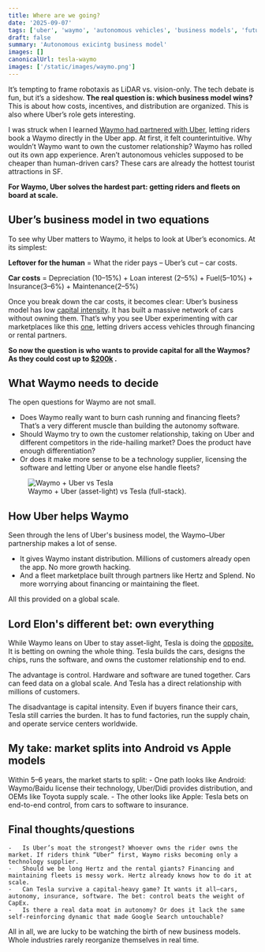 ```yaml
---
title: Where are we going?
date: '2025-09-07'
tags: ['uber', 'waymo', 'autonomous vehicles', 'business models', 'future of mobility']
draft: false
summary: 'Autonomous exicintg business model'
images: []
canonicalUrl: tesla-waymo
images: ['/static/images/waymo.png']
---
```


It’s tempting to frame robotaxis as LiDAR vs. vision-only. The tech debate is fun, but it’s a sideshow. **The real question is: which business model wins?** This is about how costs, incentives, and distribution are organized. This is also where Uber’s role gets interesting.

I was struck when I learned [Waymo had partnered with Uber](https://waymo.com/blog/2024/09/waymo-and-uber-expand-partnership), letting riders book a Waymo directly in the Uber app. At first, it felt counterintuitive. Why wouldn’t Waymo want to own the customer relationship? Waymo has rolled out its own app experience. Aren’t autonomous vehicles supposed to be cheaper than human-driven cars? These cars are already the hottest tourist attractions in SF.

**For Waymo, Uber solves the hardest part: getting riders and fleets on board at scale.**

## Uber’s business model in two equations

To see why Uber matters to Waymo, it helps to look at Uber’s economics. At its simplest:

**Leftover for the human** = What the rider pays – Uber’s cut – car costs.

**Car costs** = Depreciation (10–15%) + Loan interest (2–5%) + Fuel(5–10%) + Insurance(3–6%) + Maintenance(2–5%)

Once you break down the car costs, it becomes clear: Uber’s business model has low [capital intensity](https://en.wikipedia.org/wiki/Capital_intensity). It has built a massive network of cars without owning them. That’s why you see Uber experimenting with car marketplaces like this [one](https://bonjour.uber.com/marketplace/marketplaces/vehicles_us/earnings_share_category?referrer=singular_click_id%3D84191c1a-190c-45ce-b330-065062ad65b8&vs_ref_id=vs_us_a_all_hp_w), letting drivers access vehicles through financing or rental partners.

**So now the question is who wants to provide capital for all the Waymos? As they could cost up to [$200k](https://www.reddit.com/answers/cb60024c-9d0a-4868-8ef8-9c60b1343cf8/?q=S%20Class%20Mercedes%20Waymo%20cost&source=SERP) .**

## What Waymo needs to decide

The open questions for Waymo are not small.

- Does Waymo really want to burn cash running and financing fleets? That’s a very different muscle than building the autonomy software.
- Should Waymo try to own the customer relationship, taking on Uber and different competitors in the ride-hailing market? Does the product have enough differentiation?
- Or does it make more sense to be a technology supplier, licensing the software and letting Uber or anyone else handle fleets?

<figure className="my-8 text-center">
  <img src="/static/images/waymo.png" alt="Waymo + Uber vs Tesla" />
  <figcaption>Waymo + Uber (asset-light) vs Tesla (full-stack).</figcaption>
</figure>

## How Uber helps Waymo

Seen through the lens of Uber's business model, the Waymo–Uber partnership makes a lot of sense.

- It gives Waymo instant distribution. Millions of customers already open the app. No more growth hacking.
- And a fleet marketplace built through partners like Hertz and Splend. No more worrying about financing or maintaining the fleet.

All this provided on a global scale.

## Lord Elon's different bet: own everything

While Waymo leans on Uber to stay asset-light, Tesla is doing the [opposite.](https://insideevs.com/news/751623/tesla-snubs-uber-robotaxi-partnership/) It is betting on owning the whole thing. Tesla builds the cars, designs the chips, runs the software, and owns the customer relationship end to end.

The advantage is control. Hardware and software are tuned together. Cars can feed data on a global scale. And Tesla has a direct relationship with millions of customers.

The disadvantage is capital intensity. Even if buyers finance their cars, Tesla still carries the burden. It has to fund factories, run the supply chain, and operate service centers worldwide.

## My take: market splits into Android vs Apple models

Within 5–6 years, the market starts to split: - One path looks like Android: Waymo/Baidu license their technology, Uber/Didi provides distribution, and OEMs like Toyota supply scale. - The other looks like Apple: Tesla bets on end-to-end control, from cars to software to insurance.

## Final thoughts/questions

    -	Is Uber’s moat the strongest? Whoever owns the rider owns the market. If riders think “Uber” first, Waymo risks becoming only a technology supplier.
    -	Should we be long Hertz and the rental giants? Financing and maintaining fleets is messy work. Hertz already knows how to do it at scale.
    -	Can Tesla survive a capital-heavy game? It wants it all—cars, autonomy, insurance, software. The bet: control beats the weight of CapEx.
    -	Is there a real data moat in autonomy? Or does it lack the same self-reinforcing dynamic that made Google Search untouchable?

All in all, we are lucky to be watching the birth of new business models. Whole industries rarely reorganize themselves in real time.
